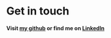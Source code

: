 # Get in touch

#### Visit [my github](https://github.com/fanoromani) or find me on [LinkedIn](https://www.linkedin.com/in/stefano-romani-684331257/)
